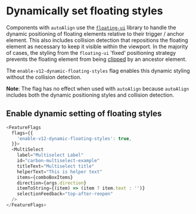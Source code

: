 
<Meta title="Components/MultiSelect/Feature Flag" name="Flag details" />

# Dynamically set floating styles

Components with `autoAlign` use the
[`floating-ui`](https://github.com/floating-ui/floating-ui) library to handle
the dynamic positioning of floating elements relative to their trigger / anchor
element. This also includes collision detection that repositions the floating
element as necessary to keep it visible within the viewport. In the majority of
cases, the styling from the `floating-ui` 'fixed' positioning strategy prevents
the floating element from being
[clipped](https://floating-ui.com/docs/misc#clipping) by an ancestor element.

The `enable-v12-dynamic-floating-styles` flag enables this dynamic styling
without the collision detection.

**Note**: The flag has no effect when used with `autoAlign` because `autoAlign`
includes both the dynamic positioning styles and collision detection.

## Enable dynamic setting of floating styles

```js
<FeatureFlags
  flags={{
    'enable-v12-dynamic-floating-styles': true,
  }}>
  <MultiSelect
    label="Multiselect Label"
    id="carbon-multiselect-example"
    titleText="Multiselect title"
    helperText="This is helper text"
    items={comboBoxItems}
    direction={args.direction}
    itemToString={(item) => (item ? item.text : '')}
    selectionFeedback="top-after-reopen"
  />
</FeatureFlags>
```
